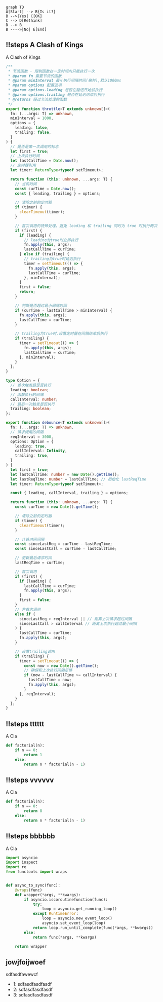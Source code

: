 
```mermaid
graph TD
A[Start] --> B{Is it?}
B -->|Yes| C[OK]
C --> D[Rethink]
D --> B
B ---->|No| E[End]
```

<ScrollTabCoding>

## !!steps A Clash of Kings

A Clash of Kings

```typescript !!tabs throttle.ts
/**
 * 节流函数 - 限制函数在一定时间内只能执行一次
 * @param fn 需要节流的函数
 * @param minInterval 最小执行间隔时间(毫秒),默认1000ms
 * @param options 配置选项
 * @param options.leading 是否在延迟开始前执行
 * @param options.trailing 是否在延迟结束后执行
 * @returns 经过节流处理的函数
 */
export function throttle<T extends unknown[]>(
  fn: (...args: T) => unknown,
  minInterval = 1000,
  options = {
    leading: false,
    trailing: false,
  }
) {
  // 是否是第一次调用的标志
  let first = true;
  // 上次执行时间
  let lastCallTime = Date.now();
  // 定时器引用
  let timer: ReturnType<typeof setTimeout>;

  return function (this: unknown, ...args: T) {
    // 当前时间
    const curTime = Date.now();
    const { leading, trailing } = options;

    // 清除之前的定时器
    if (timer) {
      clearTimeout(timer);
    }

    // 首次调用的特殊处理，避免 leading 和 trailing 同时为 true 时执行两次
    if (first) {
      if (leading) {
        // leading为true时立即执行
        fn.apply(this, args);
        lastCallTime = curTime;
      } else if (trailing) {
        // trailing为true时延迟执行
        timer = setTimeout(() => {
          fn.apply(this, args);
          lastCallTime = curTime;
        }, minInterval);
      }
      first = false;
      return;
    }

    // 判断是否超过最小间隔时间
    if (curTime - lastCallTime > minInterval) {
      fn.apply(this, args);
      lastCallTime = curTime;
    }

    // trailing为true时,设置定时器在间隔结束后执行
    if (trailing) {
      timer = setTimeout(() => {
        fn.apply(this, args);
        lastCallTime = curTime;
      }, minInterval);
    }
  };
}
```

```typescript !!tabs debounce.ts
type Option = {
  // 首次触发后是否执行
  leading: boolean;
  // 函数执行的间隔
  callInterval: number;
  // 最后一次触发是否执行
  trailing: boolean;
};

export function debounce<T extends unknown[]>(
  fn: (...args: T) => unknown,
  // 请求调用的间隔
  reqInterval = 3000,
  options: Option = {
    leading: true,
    callInterval: Infinity,
    trailing: true,
  }
) {
  let first = true;
  let lastCallTime: number = new Date().getTime();
  let lastReqTime: number = lastCallTime; // 初始化 lastReqTime
  let timer: ReturnType<typeof setTimeout>;

  const { leading, callInterval, trailing } = options;

  return function (this: unknown, ...args: T) {
    const curTime = new Date().getTime();

    // 清除之前的定时器
    if (timer) {
      clearTimeout(timer);
    }

    // 计算时间间隔
    const sinceLastReq = curTime - lastReqTime;
    const sinceLastCall = curTime - lastCallTime;

    // 更新最后请求时间
    lastReqTime = curTime;

    // 首次调用
    if (first) {
      if (leading) {
        lastCallTime = curTime;
        fn.apply(this, args);
      }
      first = false;
    }
    // 非首次调用
    else if (
      sinceLastReq > reqInterval || // 距离上次请求超过间隔
      sinceLastCall > callInterval // 距离上次执行超过最小间隔
    ) {
      lastCallTime = curTime;
      fn.apply(this, args);
    }

    // 设置trailing调用
    if (trailing) {
      timer = setTimeout(() => {
        const now = new Date().getTime();
        // 确保和上次执行间隔足够
        if (now - lastCallTime >= callInterval) {
          lastCallTime = now;
          fn.apply(this, args);
        }
      }, reqInterval);
    }
  };
}
```

## !!steps tttttt

A Cla

```python !!tabs test
def factorial(n):
    if n == 0:
        return 1
    else:
        return n * factorial(n - 1)
```

## !!steps vvvvvv

A Cla

```python !!tabs test
def factorial(n):
    if n == 0:
        return 8
    else:
        return n * factorial(n - 1)
```

## !!steps bbbbbb

A Cla

```python !!tabs test
import asyncio
import inspect
import re
from functools import wraps


def async_to_sync(func):
    @wraps(func)
    def wrapper(*args, **kwargs):
        if asyncio.iscoroutinefunction(func):
            try:
                loop = asyncio.get_running_loop()
            except RuntimeError:
                loop = asyncio.new_event_loop()
                asyncio.set_event_loop(loop)
            return loop.run_until_complete(func(*args, **kwargs))
        else:
            return func(*args, **kwargs)

    return wrapper
```

</ScrollTabCoding>

## jowjfoijwoef

sdfasdfawewcf

- 1: sdfasdfasdfasdf
- 2: sdfasdfasdfasdf
- 3: sdfasdfasdfasdf
